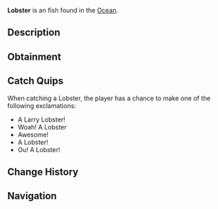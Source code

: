 {{FishInfobox
|image          = Lobster.png
|rarity         = Unusual
|sea            = First Sea
|location       = [[Ocean]]
|sublocation    = 
|sources        = Carbon Crate, Crab Cage
|radar_location = 
|xp             = 60
|weather        = Clear
|time           = 
|season         = Summer
|bait           = 
|base_weight    = 2.8
|base_value     = 130
|weight_range   = 1.9
|base_chance    = 30
|base_resil     = 200
}}
'''Lobster''' is an {{Rarity|Unusual}} fish found in the [[Ocean]].

== Description ==
{{Description|Lobsters are valuable crustaceans known for their rich, succulent meat. Lobsters are most active in the summer to autumn, and are commonly caught in crab cages during calm clear days.|Bestiary Entry}}

== Obtainment ==
{{Description|Caught in oceans using a crab cage.|Bestiary Hint}}

== Catch Quips ==
When catching a Lobster, the player has a chance to make one of the following exclamations:
* A Larry Lobster!
* Woah! A Lobster
* Awesome!
* A Lobster!
* Ou! A Lobster!

== Change History ==
{{Change History|{{subst:Current Version}}}}

== Navigation ==
{{Fish Navbox|Ocean}}